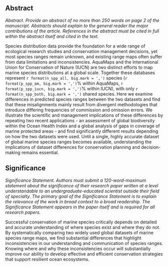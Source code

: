 
## Abstract

_Abstract. Provide an abstract of no more than 250 words on page 2 of the manuscript. Abstracts should explain to the general reader the major contributions of the article. References in the abstract must be cited in full within the abstract itself and cited in the text._

Species distribution data provide the foundation for a wide range of ecological research studies and conservation management decisions, yet most species ranges remain unknown, and existing range maps often suffer from data limitations and inconsistencies.  AquaMaps and the International Union for Conservation of Nature (IUCN) are two distinct efforts to map marine species distributions at a global scale.  Together these databases represent `r format(n_spp_all, big.mark = ',')` species (`r format(p_spp_am, big.mark = ',')`% within AquaMaps, `r format(p_spp_iucn, big.mark = ',')`% within IUCN), with only `r format(n_spp_both, big.mark = ',')` shared species.  Here we examine differences in predicted species ranges between the two datasets and find that these misalignments mainly result from divergent methodologies that introduce differing frequencies of commission and omission errors.  We illustrate the scientific and management implications of these differences by repeating two recent applications - an assessment of global biodiversity within the Ocean Health Index and a global analysis of gaps in coverage of marine protected areas - and find significantly different results depending on how the two datasets were used.  Until a single, highly accurate dataset of global marine species ranges becomes available, understanding the implications of dataset differences for conservation planning and decision-making remains essential.

## Significance

_Significance Statement. Authors must submit a 120-word-maximum statement about the significance of their research paper written at a level understandable to an undergraduate-educated scientist outside their field of specialty. The primary goal of the Significance Statement is to explain the relevance of the work in broad context to a broad readership. The Significance Statement appears in the paper itself and is required for all research papers._

Successful conservation of marine species critically depends on detailed and accurate understanding of where species exist and where they do not. By systematically comparing two widely used global datasets of marine species range maps, we find substantial differences that highlight inconsistencies in our understanding and communication of species ranges. Knowing where and why these inconsistencies occur will substantially improve our ability to develop effective and efficient conservation strategies that support resilient ocean ecosystems.